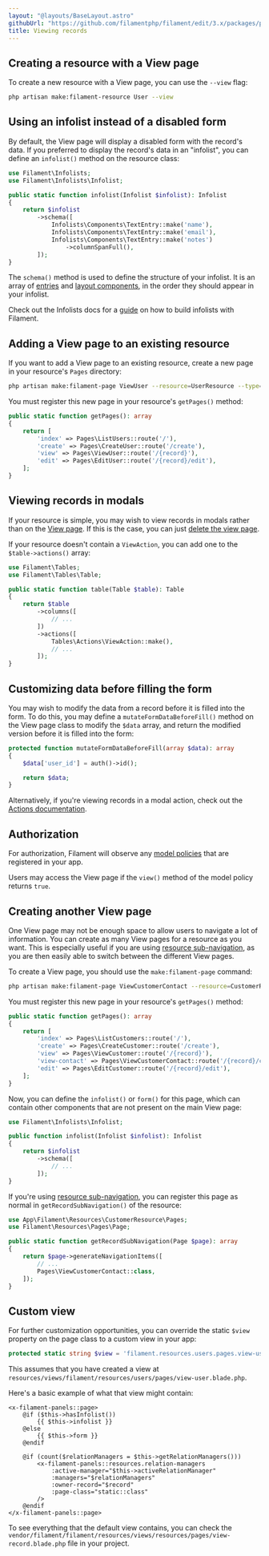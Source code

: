 ```yaml
---
layout: "@layouts/BaseLayout.astro"
githubUrl: "https://github.com/filamentphp/filament/edit/3.x/packages/panels/docs/03-resources/05-viewing-records.md"
title: Viewing records
---
```


## Creating a resource with a View page

To create a new resource with a View page, you can use the `--view` flag:

```bash
php artisan make:filament-resource User --view
```

## Using an infolist instead of a disabled form

By default, the View page will display a disabled form with the record's data. If you preferred to display the record's data in an "infolist", you can define an `infolist()` method on the resource class:

```php
use Filament\Infolists;
use Filament\Infolists\Infolist;

public static function infolist(Infolist $infolist): Infolist
{
    return $infolist
        ->schema([
            Infolists\Components\TextEntry::make('name'),
            Infolists\Components\TextEntry::make('email'),
            Infolists\Components\TextEntry::make('notes')
                ->columnSpanFull(),
        ]);
}
```

The `schema()` method is used to define the structure of your infolist. It is an array of [entries](../../infolists/entries/getting-started#available-entries) and [layout components](../../infolists/layout/getting-started#available-layout-components), in the order they should appear in your infolist.

Check out the Infolists docs for a [guide](../../infolists/getting-started) on how to build infolists with Filament.

## Adding a View page to an existing resource

If you want to add a View page to an existing resource, create a new page in your resource's `Pages` directory:

```bash
php artisan make:filament-page ViewUser --resource=UserResource --type=ViewRecord
```

You must register this new page in your resource's `getPages()` method:

```php
public static function getPages(): array
{
    return [
        'index' => Pages\ListUsers::route('/'),
        'create' => Pages\CreateUser::route('/create'),
        'view' => Pages\ViewUser::route('/{record}'),
        'edit' => Pages\EditUser::route('/{record}/edit'),
    ];
}
```

## Viewing records in modals

If your resource is simple, you may wish to view records in modals rather than on the [View page](viewing-records). If this is the case, you can just [delete the view page](getting-started#deleting-resource-pages).

If your resource doesn't contain a `ViewAction`, you can add one to the `$table->actions()` array:

```php
use Filament\Tables;
use Filament\Tables\Table;

public static function table(Table $table): Table
{
    return $table
        ->columns([
            // ...
        ])
        ->actions([
            Tables\Actions\ViewAction::make(),
            // ...
        ]);
}
```

## Customizing data before filling the form

You may wish to modify the data from a record before it is filled into the form. To do this, you may define a `mutateFormDataBeforeFill()` method on the View page class to modify the `$data` array, and return the modified version before it is filled into the form:

```php
protected function mutateFormDataBeforeFill(array $data): array
{
    $data['user_id'] = auth()->id();

    return $data;
}
```

Alternatively, if you're viewing records in a modal action, check out the [Actions documentation](../../actions/prebuilt-actions/view#customizing-data-before-filling-the-form).

## Authorization

For authorization, Filament will observe any [model policies](https://laravel.com/docs/authorization#creating-policies) that are registered in your app.

Users may access the View page if the `view()` method of the model policy returns `true`.

## Creating another View page

One View page may not be enough space to allow users to navigate a lot of information. You can create as many View pages for a resource as you want. This is especially useful if you are using [resource sub-navigation](getting-started#resource-sub-navigation), as you are then easily able to switch between the different View pages.

To create a View page, you should use the `make:filament-page` command:

```bash
php artisan make:filament-page ViewCustomerContact --resource=CustomerResource --type=ViewRecord
```

You must register this new page in your resource's `getPages()` method:

```php
public static function getPages(): array
{
    return [
        'index' => Pages\ListCustomers::route('/'),
        'create' => Pages\CreateCustomer::route('/create'),
        'view' => Pages\ViewCustomer::route('/{record}'),
        'view-contact' => Pages\ViewCustomerContact::route('/{record}/contact'),
        'edit' => Pages\EditCustomer::route('/{record}/edit'),
    ];
}
```

Now, you can define the `infolist()` or `form()` for this page, which can contain other components that are not present on the main View page:

```php
use Filament\Infolists\Infolist;

public function infolist(Infolist $infolist): Infolist
{
    return $infolist
        ->schema([
            // ...
        ]);
}
```

If you're using [resource sub-navigation](getting-started#resource-sub-navigation), you can register this page as normal in `getRecordSubNavigation()` of the resource:

```php
use App\Filament\Resources\CustomerResource\Pages;
use Filament\Resources\Pages\Page;

public static function getRecordSubNavigation(Page $page): array
{
    return $page->generateNavigationItems([
        // ...
        Pages\ViewCustomerContact::class,
    ]);
}
```

## Custom view

For further customization opportunities, you can override the static `$view` property on the page class to a custom view in your app:

```php
protected static string $view = 'filament.resources.users.pages.view-user';
```

This assumes that you have created a view at `resources/views/filament/resources/users/pages/view-user.blade.php`.

Here's a basic example of what that view might contain:

```blade
<x-filament-panels::page>
    @if ($this->hasInfolist())
        {{ $this->infolist }}
    @else
        {{ $this->form }}
    @endif

    @if (count($relationManagers = $this->getRelationManagers()))
        <x-filament-panels::resources.relation-managers
            :active-manager="$this->activeRelationManager"
            :managers="$relationManagers"
            :owner-record="$record"
            :page-class="static::class"
        />
    @endif
</x-filament-panels::page>
```

To see everything that the default view contains, you can check the `vendor/filament/filament/resources/views/resources/pages/view-record.blade.php` file in your project.
